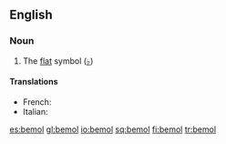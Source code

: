 {{see|bémol}}
==English==

===Noun===
{{en-noun}}

#{{music}} The [[flat]] symbol ([[♭]])

====Translations====
{{trans-top|bemol}}
*French: {{t+|fr|bémol|m}}
*Italian: {{t-|it|bemolle|m}}
{{trans-mid}}

{{trans-bottom}}

[[es:bemol]]
[[gl:bemol]]
[[io:bemol]]
[[sq:bemol]]
[[fi:bemol]]
[[tr:bemol]]